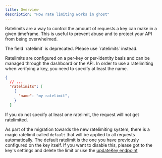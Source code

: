 ```yaml
---
title: Overview
description: "How rate limiting works in ghost"
---
```



Ratelimits are a way to control the amount of requests a key can make in a given timeframe. This is useful to prevent abuse and to protect your API from being overwhelmed.


<Note>
The field `ratelimit` is deprecated. Please use `ratelimits` instead.
</Note>

Ratelimits are configured on a per-key or per-identity basis and can be managed through the dashboard or the API. In order to use a ratelimiting when verifying a key, you need to specify at least the name.
```json
{
  // ...
  "ratelimits": [
    {
      "name": "my-ratelimit",
    }
  ]
```


If you do not specify at least one ratelimit, the request will not get ratelimited.

As part of the migration towards the new ratelimiting system, there is a magic ratelimit called `default` that will be applied to all requests automatically. The default ratelimit is the one you have previously configured on the key itself. If you want to disable this, please got to the key's settings and delete the limit or use the [updateKey endpoint](https://www.ghost.com/docs/api-reference/keys/update)
